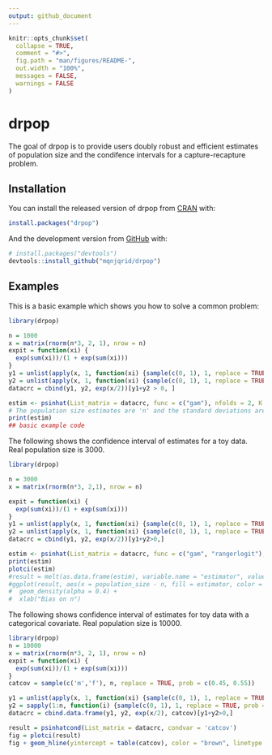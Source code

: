 ```yaml
---
output: github_document
---
```


<!-- README.md is generated from README.Rmd. Please edit that file -->

```r
knitr::opts_chunk$set(
  collapse = TRUE,
  comment = "#>",
  fig.path = "man/figures/README-",
  out.width = "100%",
  messages = FALSE,
  warnings = FALSE
)
```

# drpop

<!-- badges: start -->
<!-- badges: end -->

The goal of drpop is to provide users doubly robust and efficient estimates of population size and the condifence intervals for a capture-recapture problem.

## Installation

You can install the released version of drpop from [CRAN](https://CRAN.R-project.org) with:

``` r
install.packages("drpop")
```

And the development version from [GitHub](https://github.com/) with:

``` r
# install.packages("devtools")
devtools::install_github("mqnjqrid/drpop")
```
## Examples

This is a basic example which shows you how to solve a common problem:

```r
library(drpop)

n = 1000
x = matrix(rnorm(n*3, 2, 1), nrow = n)
expit = function(xi) {
  exp(sum(xi))/(1 + exp(sum(xi)))
}
y1 = unlist(apply(x, 1, function(xi) {sample(c(0, 1), 1, replace = TRUE, prob = c(1 - expit(-0.6 + 0.4*xi), expit(-0.6 + 0.4*xi)))}))
y2 = unlist(apply(x, 1, function(xi) {sample(c(0, 1), 1, replace = TRUE, prob = c(1 - expit(-0.6 + 0.3*xi), expit(-0.6 + 0.3*xi)))}))
datacrc = cbind(y1, y2, exp(x/2))[y1+y2 > 0, ]

estim <- psinhat(List_matrix = datacrc, func = c("gam"), nfolds = 2, K = 2)
# The population size estimates are 'n' and the standard deviations are 'sigman'
print(estim)
## basic example code
```

The following shows the confidence interval of estimates for a toy data. Real population size is 3000.

```r
library(drpop)

n = 3000
x = matrix(rnorm(n*3, 2,1), nrow = n)

expit = function(xi) {
  exp(sum(xi))/(1 + exp(sum(xi)))
}
y1 = unlist(apply(x, 1, function(xi) {sample(c(0, 1), 1, replace = TRUE, prob = c(1 - expit(-0.6 + 0.4*xi), expit(-0.6 + 0.4*xi)))}))
y2 = unlist(apply(x, 1, function(xi) {sample(c(0, 1), 1, replace = TRUE, prob = c(1 - expit(-0.6 + 0.3*xi), expit(-0.6 + 0.3*xi)))}))
datacrc = cbind(y1, y2, exp(x/2))[y1+y2>0,]

estim <- psinhat(List_matrix = datacrc, func = c("gam", "rangerlogit"), nfolds = 2, eps = 0.01)
print(estim)
plotci(estim)
#result = melt(as.data.frame(estim), variable.name = "estimator", value.name = "population_size")
#ggplot(result, aes(x = population_size - n, fill = estimator, color = estimator)) +
#  geom_density(alpha = 0.4) +
#  xlab("Bias on n")

```

The following shows confidence interval of estimates for toy data with a categorical covariate. Real population size is 10000.
```r
library(drpop)
n = 10000
x = matrix(rnorm(n*3, 2, 1), nrow = n)
expit = function(xi) {
  exp(sum(xi))/(1 + exp(sum(xi)))
}
catcov = sample(c('m','f'), n, replace = TRUE, prob = c(0.45, 0.55))

y1 = unlist(apply(x, 1, function(xi) {sample(c(0, 1), 1, replace = TRUE, prob = c(1 - expit(-0.6 + 0.4*xi), expit(-0.6 + 0.4*xi)))}))
y2 = sapply(1:n, function(i) {sample(c(0, 1), 1, replace = TRUE, prob = c(1 - expit(-0.6 + 0.3*(catcov[i] == 'm') + 0.3*x[i,]), expit(-0.6 + 0.3*(catcov[i] == 'm') + 0.3*x[i,])))})
datacrc = cbind.data.frame(y1, y2, exp(x/2), catcov)[y1+y2>0,]

result = psinhatcond(List_matrix = datacrc, condvar = 'catcov')
fig = plotci(result)
fig + geom_hline(yintercept = table(catcov), color = "brown", linetype = "dashed")

```
